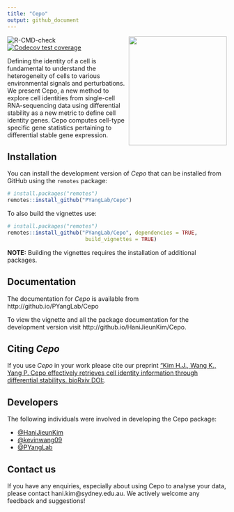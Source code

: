 ```yaml
---
title: "Cepo"
output: github_document
---
```

<img src="man/figures/Cepo_logo.png" align="right" width="225" height="250"/>

![R-CMD-check](https://github.com/PYangLab/Cepo/workflows/R-CMD-check/badge.svg) [![Codecov test coverage](https://codecov.io/gh/kevinwang09/Cepo/branch/master/graph/badge.svg)](https://codecov.io/gh/kevinwang09/Cepo?branch=master)

Defining the identity of a cell is fundamental to understand the heterogeneity of cells to various environmental signals and perturbations. We present Cepo, a new method to explore cell identities from single-cell RNA-sequencing data using differential stability as a new metric to define cell identity genes. Cepo computes cell-type specific gene statistics pertaining to differential stable gene expression. 

## Installation

You can install the development version of _Cepo_ that can be installed from GitHub
using the `remotes` package:

``` r
# install.packages("remotes")
remotes::install_github("PYangLab/Cepo")
```

To also build the vignettes use:

``` r
# install.packages("remotes")
remotes::install_github("PYangLab/Cepo", dependencies = TRUE,
                         build_vignettes = TRUE)
```

**NOTE:** Building the vignettes requires the installation of additional
packages.

## Documentation

The documentation for _Cepo_ is available from http://github.io/PYangLab/Cepo

To view the vignette and all the package documentation for the development
version visit http://github.io/HaniJieunKim/Cepo.

## Citing _Cepo_

If you use _Cepo_ in your work please cite
our preprint ["Kim H.J., Wang K., Yang P. Cepo effectively retrieves cell identity information through differential stabilitys. bioRxiv DOI:][paper].

## Developers

The following individuals were involved in developing the Cepo package: 

* [@HaniJieunKim](https://github.com/HaniJieunKim)
* [@kevinwang09](https://github.com/kevinwang09)
* [@PYangLab](https://github.com/PYangLab) 


## Contact us

If you have any enquiries, especially about using Cepo to analyse your data, please contact hani.kim@sydney.edu.au. We actively welcome any feedback and suggestions! 

[paper]: add biorxiv link
